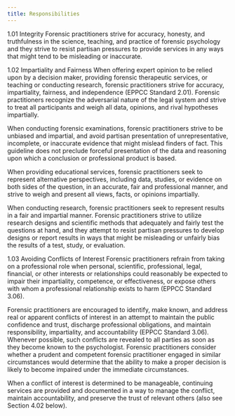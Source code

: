 ```yaml
---
title: Responsibilities
---
```


1.01 Integrity Forensic practitioners strive for accuracy, honesty, and truthfulness in the science, teaching, and practice of forensic psychology and they strive to resist partisan pressures to provide services in any ways that might tend to be misleading or inaccurate.

1.02 Impartiality and Fairness When offering expert opinion to be relied upon by a decision maker, providing forensic therapeutic services, or teaching or conducting research, forensic practitioners strive for accuracy, impartiality, fairness, and independence (EPPCC Standard 2.01). Forensic practitioners recognize the adversarial nature of the legal system and strive to treat all participants and weigh all data, opinions, and rival hypotheses impartially.

When conducting forensic examinations, forensic practitioners strive to be unbiased and impartial, and avoid partisan presentation of unrepresentative, incomplete, or inaccurate evidence that might mislead finders of fact. This guideline does not preclude forceful presentation of the data and reasoning upon which a conclusion or professional product is based.

When providing educational services, forensic practitioners seek to represent alternative perspectives, including data, studies, or evidence on both sides of the question, in an accurate, fair and professional manner, and strive to weigh and present all views, facts, or opinions impartially.

When conducting research, forensic practitioners seek to represent results in a fair and impartial manner. Forensic practitioners strive to utilize research designs and scientific methods that adequately and fairly test the questions at hand, and they attempt to resist partisan pressures to develop designs or report results in ways that might be misleading or unfairly bias the results of a test, study, or evaluation.

1.03 Avoiding Conflicts of Interest Forensic practitioners refrain from taking on a professional role when personal, scientific, professional, legal, financial, or other interests or relationships could reasonably be expected to impair their impartiality, competence, or effectiveness, or expose others with whom a professional relationship exists to harm (EPPCC Standard 3.06).

Forensic practitioners are encouraged to identify, make known, and address real or apparent conflicts of interest in an attempt to maintain the public confidence and trust, discharge professional obligations, and maintain responsibility, impartiality, and accountability (EPPCC Standard 3.06). Whenever possible, such conflicts are revealed to all parties as soon as they become known to the psychologist. Forensic practitioners consider whether a prudent and competent forensic practitioner engaged in similar circumstances would determine that the ability to make a proper decision is likely to become impaired under the immediate circumstances.

When a conflict of interest is determined to be manageable, continuing services are provided and documented in a way to manage the conflict, maintain accountability, and preserve the trust of relevant others (also see Section 4.02 below).
